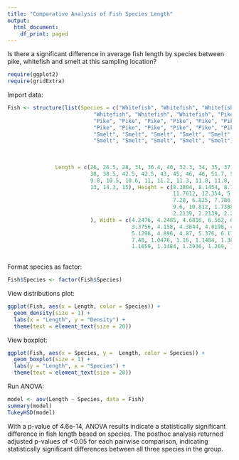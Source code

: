```yaml
---
title: "Comparative Analysis of Fish Species Length"
output:
  html_document:
    df_print: paged
---
```


Is there a significant difference in average fish length by species between pike, whitefish and smelt at this sampling location? 

```r
require(ggplot2)
require(gridExtra)
```

Import data:
```r
Fish <- structure(list(Species = c("Whitefish", "Whitefish", "Whitefish", 
                           "Whitefish", "Whitefish", "Whitefish", "Pike", "Pike", "Pike", 
                           "Pike", "Pike", "Pike", "Pike", "Pike", "Pike", "Pike", "Pike", 
                           "Pike", "Pike", "Pike", "Pike", "Pike", "Pike", "Smelt", "Smelt", 
                           "Smelt", "Smelt", "Smelt", "Smelt", "Smelt", "Smelt", "Smelt", 
                           "Smelt", "Smelt", "Smelt", "Smelt", "Smelt"), Weight = c(270, 
                                                                                    270, 306, 540, 800, 1000, 200, 300, 300, 300, 430, 345, 456, 
                                                                                    510, 540, 500, 567, 770, 950, 1250, 1600, 1550, 1650, 6.7, 7.5, 
                                                                                    7, 9.7, 9.8, 8.7, 10, 9.9, 9.8, 12.2, 13.4, 12.2, 19.7, 19.9), 
               Length = c(26, 26.5, 28, 31, 36.4, 40, 32.3, 34, 35, 37.3, 
                          38, 38.5, 42.5, 42.5, 43, 45, 46, 48, 51.7, 56, 60, 60, 63.4, 
                          9.8, 10.5, 10.6, 11, 11.2, 11.3, 11.8, 11.8, 12, 12.2, 12.4, 
                          13, 14.3, 15), Height = c(8.3804, 8.1454, 8.778, 10.744, 
                                                    11.7612, 12.354, 5.568, 5.7078, 5.9364, 6.2884, 7.29, 6.396, 
                                                    7.28, 6.825, 7.786, 6.96, 7.792, 7.68, 8.9262, 10.6863, 9.6, 
                                                    9.6, 10.812, 1.7388, 1.972, 1.7284, 2.196, 2.0832, 1.9782, 
                                                    2.2139, 2.2139, 2.2044, 2.0904, 2.43, 2.277, 2.8728, 2.9322
                          ), Width = c(4.2476, 4.2485, 4.6816, 6.562, 6.5736, 6.525, 
                                       3.3756, 4.158, 4.3844, 4.0198, 4.5765, 3.977, 4.3225, 4.459, 
                                       5.1296, 4.896, 4.87, 5.376, 6.1712, 6.9849, 6.144, 6.144, 
                                       7.48, 1.0476, 1.16, 1.1484, 1.38, 1.2772, 1.2852, 1.2838, 
                                       1.1659, 1.1484, 1.3936, 1.269, 1.2558, 2.0672, 1.8792)), class = "data.frame", row.names = c(NA, 
                                                                                                                                    -37L))

```

Format species as factor:
```r
Fish$Species <- factor(Fish$Species)
```

View distributions plot:
```r
ggplot(Fish, aes(x = Length, color = Species)) +
  geom_density(size = 1) +
  labs(x = "Length", y = "Density") +
  theme(text = element_text(size = 20))
```

View boxplot: 

```r
ggplot(Fish, aes(x = Species, y =  Length, color = Species)) +
  geom_boxplot(size = 1) +
  labs(y = "Length", x = "Species") +
  theme(text = element_text(size = 20))
```

Run ANOVA: 

```r
model <- aov(Length ~ Species, data = Fish)
summary(model)
TukeyHSD(model)
```

With a p-value of 4.6e-14, ANOVA results indicate a statistically significant difference in fish length based on species. The posthoc analysis returned adjusted p-values of <0.05 for each pairwise comparison, indicating statistically significant differences between all three species in the group. 
